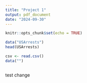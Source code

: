 ```yaml
---
title: "Project 1"
output: pdf_document
date: "2024-09-30"
---
```


```r
knitr::opts_chunk$set(echo = TRUE)
```

```r
data("USArrests")
head(USArrests)
```

```r
csv <- read.csv()
data("")
```
```r
 
```

test change
